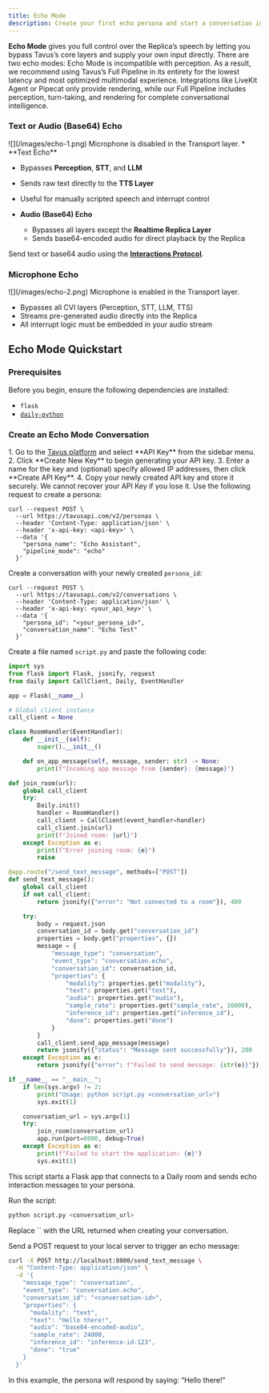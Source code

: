 ```yaml
---
title: Echo Mode
description: Create your first echo persona and start a conversation in seconds.
---
```


**Echo Mode** gives you full control over the Replica’s speech by letting you bypass Tavus’s core layers and supply your own input directly. There are two echo modes:
<Warning>
Echo Mode is incompatible with perception. As a result, we recommend using Tavus’s Full Pipeline in its entirety for the lowest latency and most optimized multimodal experience. Integrations like LiveKit Agent or Pipecat only provide rendering, while our Full Pipeline includes perception, turn-taking, and rendering for complete conversational intelligence.
</Warning>
### **Text or Audio (Base64) Echo**
<Frame>
![](/images/echo-1.png)
</Frame>
Microphone is disabled in the Transport layer.
* **Text Echo**

  * Bypasses **Perception**, **STT**, and **LLM**
  * Sends raw text directly to the **TTS Layer**
  * Useful for manually scripted speech and interrupt control

* **Audio (Base64) Echo**

  * Bypasses all layers except the **Realtime Replica Layer**
  * Sends base64-encoded audio for direct playback by the Replica

<Note>
Send text or base64 audio using the <a href="/sections/event-schemas/conversation-echo" target="_blank" rel="noopener noreferrer"><strong>Interactions Protocol</strong></a>.
</Note>

### **Microphone Echo**
<Frame>
![](/images/echo-2.png)
</Frame>
Microphone is enabled in the Transport layer.

* Bypasses all CVI layers (Perception, STT, LLM, TTS)
* Streams pre-generated audio directly into the Replica
* All interrupt logic must be embedded in your audio stream

<Card title="Echo mode quickstart" icon="keyboard" href="/sections/conversational-video-interface/echo-mode" />


## Echo Mode Quickstart
### Prerequisites

Before you begin, ensure the following dependencies are installed:

* `flask`
* <a href="https://docs.daily.co/reference/daily-python/installation" target="_blank">`daily-python`</a>

### Create an Echo Mode Conversation

<Steps>

<Step title="Step 1: Get an API Key" titleSize="h3">
1. Go to the <a href="https://platform.tavus.io/" target="_blank">Tavus platform</a> and select **API Key** from the sidebar menu.
2. Click **Create New Key** to begin generating your API key.
3. Enter a name for the key and (optional) specify allowed IP addresses, then click **Create API Key**.
4. Copy your newly created API key and store it securely.
<Warning>
We cannot recover your API Key if you lose it.
</Warning>
</Step>

<Step title="Step 2: Create an Echo Persona" titleSize="h3">
Use the following request to create a persona:

```shell cURL
curl --request POST \
  --url https://tavusapi.com/v2/personas \
  --header 'Content-Type: application/json' \
  --header 'x-api-key: <api-key>' \
  --data '{
    "persona_name": "Echo Assistant",
    "pipeline_mode": "echo"
  }'
```
</Step>

<Step title="Step 3: Create a Conversation" titleSize="h3">

Create a conversation with your newly created `persona_id`:

```shell cURL
curl --request POST \
  --url https://tavusapi.com/v2/conversations \
  --header 'Content-Type: application/json' \
  --header 'x-api-key: <your_api_key>' \
  --data '{
    "persona_id": "<your_persona_id>",
    "conversation_name": "Echo Test"
  }'
```

</Step>

<Step title="Step 4: Create an App" titleSize="h3">
 
Create a file named `script.py` and paste the following code:

```py [expandable]
import sys
from flask import Flask, jsonify, request
from daily import CallClient, Daily, EventHandler

app = Flask(__name__)

# Global client instance
call_client = None

class RoomHandler(EventHandler):
    def __init__(self):
        super().__init__()

    def on_app_message(self, message, sender: str) -> None:
        print(f"Incoming app message from {sender}: {message}")

def join_room(url):
    global call_client
    try:
        Daily.init()
        handler = RoomHandler()
        call_client = CallClient(event_handler=handler)
        call_client.join(url)
        print(f"Joined room: {url}")
    except Exception as e:
        print(f"Error joining room: {e}")
        raise

@app.route("/send_text_message", methods=["POST"])
def send_text_message():
    global call_client
    if not call_client:
        return jsonify({"error": "Not connected to a room"}), 400

    try:
        body = request.json
        conversation_id = body.get("conversation_id")
        properties = body.get("properties", {})
        message = {
            "message_type": "conversation",
            "event_type": "conversation.echo",
            "conversation_id": conversation_id,
            "properties": {
                "modality": properties.get("modality"),
                "text": properties.get("text"),
                "audio": properties.get("audio"),
                "sample_rate": properties.get("sample_rate", 16000),
                "inference_id": properties.get("inference_id"),
                "done": properties.get("done")
            }
        }
        call_client.send_app_message(message)
        return jsonify({"status": "Message sent successfully"}), 200
    except Exception as e:
        return jsonify({"error": f"Failed to send message: {str(e)}"}), 500

if __name__ == "__main__":
    if len(sys.argv) != 2:
        print("Usage: python script.py <conversation_url>")
        sys.exit(1)

    conversation_url = sys.argv[1]
    try:
        join_room(conversation_url)
        app.run(port=8000, debug=True)
    except Exception as e:
        print(f"Failed to start the application: {e}")
        sys.exit(1)
```

<Note>
This script starts a Flask app that connects to a Daily room and sends echo interaction messages to your persona.
</Note>

</Step>

<Step title="Step 5: Execute the Code" titleSize="h3">

Run the script:

```sh
python script.py <conversation_url>
```

<Note>
Replace `<conversation_url>` with the URL returned when creating your conversation.
</Note>

</Step>

<Step title="Step 6: Send Echo Message" titleSize="h3">

Send a POST request to your local server to trigger an echo message:

```sh cURL
curl -X POST http://localhost:8000/send_text_message \
  -H "Content-Type: application/json" \
  -d '{
    "message_type": "conversation",
    "event_type": "conversation.echo",
    "conversation_id": "<conversation-id>",
    "properties": {
      "modality": "text",
      "text": "Hello there!",
      "audio": "base64-encoded-audio",
      "sample_rate": 24000,
      "inference_id": "inference-id-123",
      "done": "true"
    }
  }'
```

In this example, the persona will respond by saying: “Hello there!”

</Step>

</Steps>
